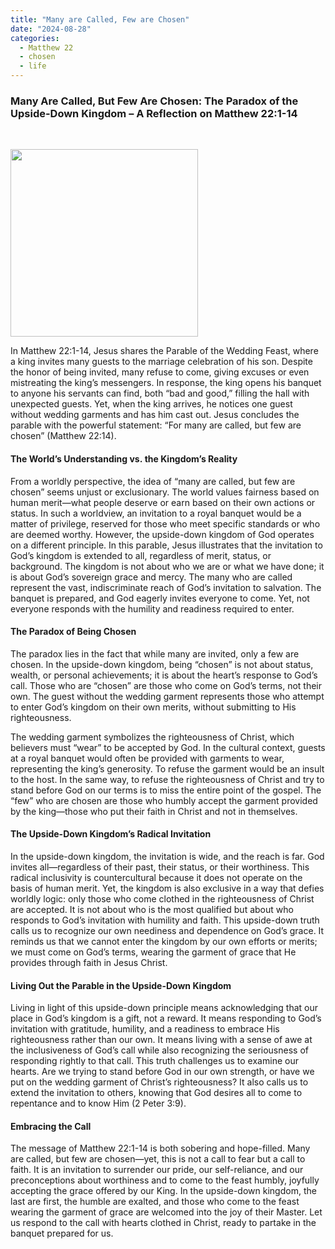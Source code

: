 ```yaml
---
title: "Many are Called, Few are Chosen"
date: "2024-08-28"
categories:
  - Matthew 22
  - chosen
  - life
---
```


### Many Are Called, But Few Are Chosen: The Paradox of the Upside-Down Kingdom – A Reflection on Matthew 22:1-14

<br/>

![](invitation.webp){fig-align="center" width="300"}

In Matthew 22:1-14, Jesus shares the Parable of the Wedding Feast, where a king invites many guests to the marriage celebration of his son. Despite the honor of being invited, many refuse to come, giving excuses or even mistreating the king’s messengers. In response, the king opens his banquet to anyone his servants can find, both “bad and good,” filling the hall with unexpected guests. Yet, when the king arrives, he notices one guest without wedding garments and has him cast out. Jesus concludes the parable with the powerful statement: “For many are called, but few are chosen” (Matthew 22:14).

#### The World’s Understanding vs. the Kingdom’s Reality

From a worldly perspective, the idea of "many are called, but few are chosen" seems unjust or exclusionary. The world values fairness based on human merit—what people deserve or earn based on their own actions or status. In such a worldview, an invitation to a royal banquet would be a matter of privilege, reserved for those who meet specific standards or who are deemed worthy. However, the upside-down kingdom of God operates on a different principle. In this parable, Jesus illustrates that the invitation to God's kingdom is extended to all, regardless of merit, status, or background. The kingdom is not about who we are or what we have done; it is about God’s sovereign grace and mercy. The many who are called represent the vast, indiscriminate reach of God's invitation to salvation. The banquet is prepared, and God eagerly invites everyone to come. Yet, not everyone responds with the humility and readiness required to enter.

#### The Paradox of Being Chosen

The paradox lies in the fact that while many are invited, only a few are chosen. In the upside-down kingdom, being "chosen" is not about status, wealth, or personal achievements; it is about the heart's response to God’s call. Those who are "chosen" are those who come on God's terms, not their own. The guest without the wedding garment represents those who attempt to enter God's kingdom on their own merits, without submitting to His righteousness.

The wedding garment symbolizes the righteousness of Christ, which believers must "wear" to be accepted by God. In the cultural context, guests at a royal banquet would often be provided with garments to wear, representing the king’s generosity. To refuse the garment would be an insult to the host. In the same way, to refuse the righteousness of Christ and try to stand before God on our terms is to miss the entire point of the gospel. The “few” who are chosen are those who humbly accept the garment provided by the king—those who put their faith in Christ and not in themselves.

#### The Upside-Down Kingdom’s Radical Invitation

In the upside-down kingdom, the invitation is wide, and the reach is far. God invites all—regardless of their past, their status, or their worthiness. This radical inclusivity is countercultural because it does not operate on the basis of human merit. Yet, the kingdom is also exclusive in a way that defies worldly logic: only those who come clothed in the righteousness of Christ are accepted. It is not about who is the most qualified but about who responds to God's invitation with humility and faith. This upside-down truth calls us to recognize our own neediness and dependence on God’s grace. It reminds us that we cannot enter the kingdom by our own efforts or merits; we must come on God’s terms, wearing the garment of grace that He provides through faith in Jesus Christ.

#### Living Out the Parable in the Upside-Down Kingdom

Living in light of this upside-down principle means acknowledging that our place in God's kingdom is a gift, not a reward. It means responding to God's invitation with gratitude, humility, and a readiness to embrace His righteousness rather than our own. It means living with a sense of awe at the inclusiveness of God's call while also recognizing the seriousness of responding rightly to that call. This truth challenges us to examine our hearts. Are we trying to stand before God in our own strength, or have we put on the wedding garment of Christ’s righteousness? It also calls us to extend the invitation to others, knowing that God desires all to come to repentance and to know Him (2 Peter 3:9).

#### Embracing the Call

The message of Matthew 22:1-14 is both sobering and hope-filled. Many are called, but few are chosen—yet, this is not a call to fear but a call to faith. It is an invitation to surrender our pride, our self-reliance, and our preconceptions about worthiness and to come to the feast humbly, joyfully accepting the grace offered by our King. In the upside-down kingdom, the last are first, the humble are exalted, and those who come to the feast wearing the garment of grace are welcomed into the joy of their Master. Let us respond to the call with hearts clothed in Christ, ready to partake in the banquet prepared for us.
